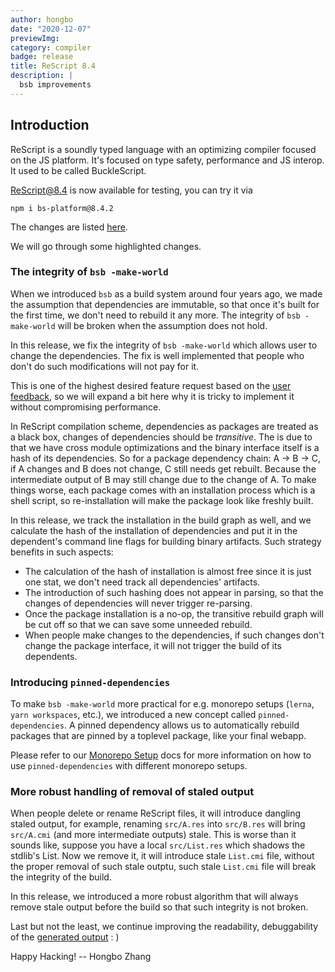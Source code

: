 ```yaml
---
author: hongbo
date: "2020-12-07"
previewImg:
category: compiler
badge: release
title: ReScript 8.4
description: |
  bsb improvements
---
```


## Introduction

ReScript is a soundly typed language with an optimizing compiler focused on the JS platform.
It's focused on type safety, performance and JS interop. It used to be called BuckleScript.

[ReScript@8.4](https://www.npmjs.com/package/bs-platform/v/8.4.2) is now available for testing, you can try it via

```
npm i bs-platform@8.4.2
```

The changes are listed [here](https://github.com/rescript-lang/rescript-compiler/blob/master/Changes.md#841).

We will go through some highlighted changes.

### The integrity of `bsb -make-world`

When we introduced `bsb` as a build system around four years ago, we made the assumption that dependencies are immutable,
so that once it's built for the first time, we don't need to rebuild it any more. The integrity of `bsb -make-world` will be broken
when the assumption does not hold.

In this release, we fix the integrity of `bsb -make-world` which allows user to change the dependencies.
The fix is well implemented that people who don't do such modifications will not pay for it.

This is one of the highest desired feature request based on the
[user feedback](https://github.com/rescript-lang/rescript-compiler/issues/4361#issuecomment-739538789), so we will expand a bit here why it is tricky
to implement it without compromising performance.

In ReScript compilation scheme, dependencies as packages are treated as a black box,
changes of dependencies should be *transitive*. The is due to that we have cross module
optimizations and the binary interface itself is a hash of its dependencies.
So for a package dependency chain: A -> B -> C, if A changes and B does not change, C still needs get rebuilt.
Because the intermediate output of B may still change due to the change of A.
To make things worse, each package comes with an installation process which is a shell script, so re-installation will make the
package look like freshly built.

In this release, we track the installation in the build graph as well, and we calculate the hash of the installation of dependencies and put it in the
dependent's command line flags for building binary artifacts. Such strategy benefits in such aspects:

- The calculation of the hash of installation is almost free since it is just one stat, we don't need track all dependencies' artifacts.
- The introduction of such hashing does not appear in parsing, so that the changes of dependencies will never trigger re-parsing.
- Once the package installation is a no-op, the transitive rebuild graph will be cut off so that we can save some unneeded rebuild.
- When people make changes to the dependencies, if such changes don't change the package interface, it will not trigger the build of its dependents.

### Introducing `pinned-dependencies`

To make `bsb -make-world` more practical for e.g. monorepo setups (`lerna`, `yarn workspaces`, etc.), we introduced a new concept called `pinned-dependencies`. A pinned dependency allows us to automatically rebuild packages that are pinned by a toplevel package, like your final webapp.

Please refer to our [Monorepo Setup](/docs/manual/latest/build-monorepos) docs for more information on how to use `pinned-dependencies` with different monorepo setups.

### More robust handling of removal of staled output

When people delete or rename ReScript files, it will introduce dangling staled output, for example, renaming `src/A.res`
into `src/B.res` will bring `src/A.cmi` (and more intermediate outputs) stale. This is worse than it sounds like, suppose you have a
local `src/List.res` which shadows the stdlib's List. Now we remove it, it will introduce stale `List.cmi` file, without the proper removal
of such stale outptu, such stale `List.cmi` file will break the integrity of the build.

In this release, we introduced a more robust algorithm that will always remove stale output before the build so
that such integrity is not broken.

Last but not the least, we continue improving the readability, debuggability of the [generated output](https://github.com/rescript-lang/rescript-compiler/pull/4858) : )

Happy Hacking! -- Hongbo Zhang
